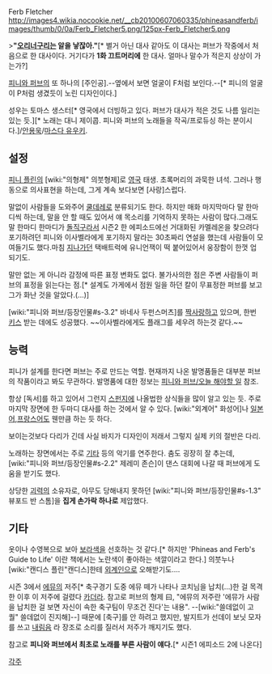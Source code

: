 Ferb Fletcher
http://images4.wikia.nocookie.net/__cb20100607060335/phineasandferb/images/thumb/0/0a/Ferb_Fletcher5.png/125px-Ferb_Fletcher5.png

>'''"[[오리너구리]]는 알을 낳잖아."'''[* 별거 아닌 대사 같아도 이 대사는 퍼브가 작중에서 처음으로 한 대사이다. 거기다가 '''1화 끄트머리에''' 한 대사. 얼마나 말수가 적은지 상상이 가는가?]

[[피니와 퍼브]]의 또 하나의 [주인공].--옆에서 보면 얼굴이 F처럼 보인다.--[* 피니의 얼굴이 P처럼 생겼듯이 노린 디자인이다.]

성우는 토마스 생스터[* 영국에서 더빙하고 있다. 퍼브가 대사가 적은 것도 나름 일리는 있는 듯.][* 노래는 대니 제이콥. 피니와 퍼브의 노래들을 작곡/프로듀싱 하는 분이시다.]/[[안용욱]]/[[마스다 유우키]].

== 설정 ==
[[피니 플린]]의 [wiki:"의형제" 의붓형제]로 [[영국]] 태생.
초록머리의 과묵한 녀석. 그러나 행동으로 의사표현을 하는데, 그게 계속 보다보면 [사랑]스럽다.

말없이 사람들을 도와주어 [[쿨데레]]로 분류되기도 한다. 하지만 매화 마지막마다 말 한마디씩 하는데, 말을 안 할 때도 있어서 얘 목소리를 기억하지 못하는 사람이 많다.그래도 말 한마디 한마디가 [[돌직구]]라서 시즌2 한 에피소드에선 거대화된 카멜레온을 찾으려다 포기하려던 피니와 이사벨라에게 포기하지 말라는 30초짜리 연설을 했는데 사람들이 모여들기도 했다.마침 [[지나가던]] 택배트럭에 유니언잭이 떡 붙어있어서 웅장함이 한껏 업 되기도.

말만 없는 게 아니라 감정에 따른 표정 변화도 없다. 불가사의한 점은 주변 사람들이 퍼브의 표정을 읽는다는 점.[* 설계도 가게에서 점원 일을 하던 칼이 무표정한 퍼브를 보고 그가 화난 것을 알았다.(...)]

[wiki:"피니와 퍼브/등장인물#s-3.2" 바네사 두펀스머츠]를 [[짝사랑]]하고 있으며, 한번 [[키스]] 받는 데에도 성공했다.
~~이사벨라에게도 플래그를 세우려 하는것 같다.~~

== 능력 ==
피니가 설계를 한다면 퍼브는 주로 만드는 역할. 현재까지 나온 발명품들은 대부분 퍼브의 작품이라고 봐도 무관하다. 발명품에 대한 정보는 [[피니와 퍼브/오늘 해야할 일]] 참조.

항상 [독서]를 하고 있어서 그런지 [[스펀지]]에 나올법한 상식들을 많이 알고 있는 듯. 주로 마지막 장면에 한 두마디 대사를 하는 것에서 알 수 있다. [wiki:"외계어" 화성어]나 [[일본어]],[[프랑스어]]도 웬만큼 하는 듯 하다.

보이는것보다 다리가 긴데 사실 바지가 디자인이 저래서 그렇지 실제 키의 절반은 다리.

노래하는 장면에서는 주로 [[기타]] 등의 악기를 연주한다. 춤도 굉장히 잘 추는데, [wiki:"피니와 퍼브/등장인물#s-2.2" 제레미 존슨]이 댄스 대회에 나갈 때 퍼브에게 도움을 받기도 했다.

상당한 [[괴력]]의 소유자로, 아무도 당해내지 못하던 [wiki:"피니와 퍼브/등장인물#s-1.3" 뷰포드 반 스톰]을 '''집게 손가락 하나로''' 제압했다.

== 기타 ==
옷이나 수영복으로 보아 [[보라색]]을 선호하는 것 같다.[* 하지만 'Phineas and Ferb's Guide to Life' 이란 책에서는 노란색이 좋아하는 색깔이라고 한다.] 의붓누나 [wiki:"캔디스 플린"캔디스]한테 [[외계인]]으로 오해받기도….

시즌 3에서 [[에뮤]]의 저주[* 축구경기 도중 에뮤 떼가 나타나 코치님을 납치(…)한 걸 목격한 이후 이 저주에 걸렸다 [[카더라]]. 참고로 퍼브의 형제 曰, "에뮤의 저주란 '에뮤가 사람을 납치한 걸 보면 자신이 속한 축구팀이 무조건 진다'는 내용". --[wiki:"쓸데없이 고퀄" 쓸데없이 진지해]--] 때문에 [축구]를 안 하려고 했지만, 발지트가 선데이 보닛 모자를 쓰고 [[내림음]] 라 장조로 소리를 질러서 저주가 깨지기도 했다.

참고로 '''피니와 퍼브에서 최초로 노래를 부른 사람이 얘다.'''[* 시즌1 에피소드 2에 나온다]

[[각주]]
